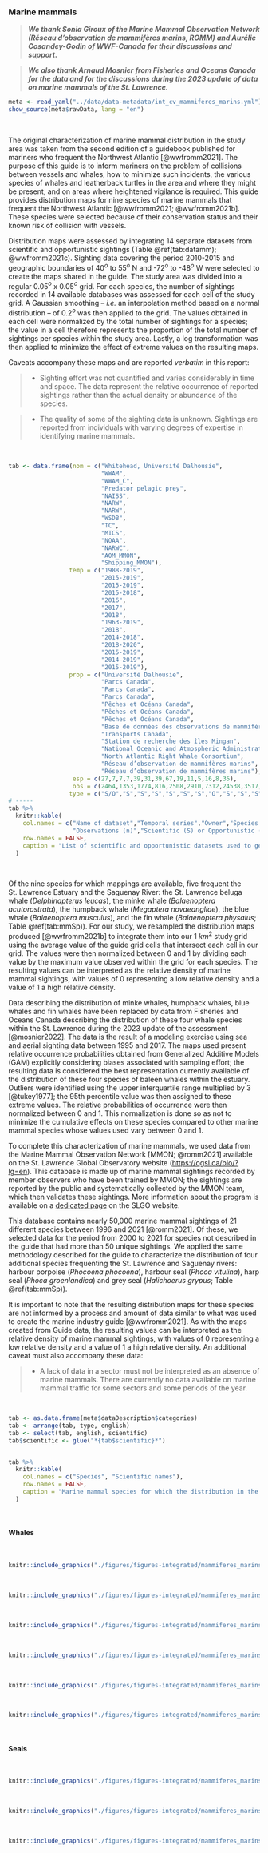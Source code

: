 ### Marine mammals {#mammiferesmarins}

> ***We thank Sonia Giroux of the Marine Mammal Observation Network (Réseau d’observation de mammifères marins, ROMM) and Aurélie Cosandey-Godin of WWF-Canada for their discussions and support.***

> ***We also thank Arnaud Mosnier from Fisheries and Oceans Canada for the data and for the discussions during the 2023 update of data on marine mammals of the St. Lawrence.***

```r
meta <- read_yaml("../data/data-metadata/int_cv_mammiferes_marins.yml")
show_source(meta$rawData, lang = "en")
```

<br/>

<!--
Citation: Le WWF-Canada et le Réseau d’observation de mammifères marins. Données cartographiques : Navires et baleines de l’Atlantique Nord-Ouest : Guide à l’intention de l’industrie maritime, 2e édition. 2021. Données disponibles sur le site https://www.navigationbaleines.ca/fr/accueil/
--->

The original characterization of marine mammal distribution in the study area was taken from the second edition of a guidebook published for mariners who frequent the Northwest Atlantic [@wwfromm2021]. The purpose of this guide is to inform mariners on the problem of collisions between vessels and whales, how to minimize such incidents, the various species of whales and leatherback turtles in the area and where they might be present, and on areas where heightened vigilance is required. This guide provides distribution maps for nine species of marine mammals that frequent the Northwest Atlantic [@wwfromm2021; @wwfromm2021b]. These species were selected because of their conservation status and their known risk of collision with vessels.

Distribution maps were assessed by integrating 14 separate datasets from scientific and opportunistic sightings (Table \@ref(tab:datamm); @wwfromm2021c). Sighting data covering the period 2010-2015 and geographic boundaries of $40^o$ to $55^o$ N and -72$^o$ to -48$^o$ W were selected to create the maps shared in the guide. The study area was divided into a regular 0.05$^o$ x 0.05$^o$ grid. For each species, the number of sightings recorded in 14 available databases was assessed for each cell of the study grid. A Gaussian smoothing -- *i.e.* an interpolation method based on a normal distribution -- of 0.2$^o$ was then applied to the grid. The values obtained in each cell were normalized by the total number of sightings for a species; the value in a cell therefore represents the proportion of the total number of sightings per species within the study area. Lastly, a log transformation was then applied to minimize the effect of extreme values on the resulting maps.

Caveats accompany these maps and are reported *verbatim* in this report:

> - Sighting effort was not quantified and varies considerably in time and space. The data represent the relative occurrence of reported sightings rather than the actual density or abundance of the species.

> - The quality of some of the sighting data is unknown. Sightings are reported from individuals with varying degrees of expertise in identifying marine mammals.

<br/>

```r
tab <- data.frame(nom = c("Whitehead, Université Dalhousie",
                          "WWAM",
                          "WWAM_C",
                          "Predator pelagic prey",
                          "NAISS",
                          "NARW",
                          "NARW",
                          "WSDB",
                          "TC",
                          "MICS",
                          "NOAA",
                          "NARWC",
                          "AOM_MMON",
                          "Shipping_MMON"),
                 temp = c("1988-2019",
                          "2015-2019",
                          "2015-2019",
                          "2015-2018",
                          "2016",
                          "2017",
                          "2018",
                          "1963-2019",
                          "2018",
                          "2014-2018",
                          "2018-2020",
                          "2015-2019",
                          "2014-2019",
                          "2015-2019"),
                 prop = c("Université Dalhousie",
                          "Parcs Canada",
                          "Parcs Canada",
                          "Parcs Canada",
                          "Pêches et Océans Canada",
                          "Pêches et Océans Canada",
                          "Pêches et Océans Canada",
                          "Base de données des observations de mammifères marins et d’animaux pélagiques, Pêches et Océans Canada, Dartmouth, N.-É. [2020/02/13]",
                          "Transports Canada",
                          "Station de recherche des îles Mingan",
                          "National Oceanic and Atmospheric Administration",
                          "North Atlantic Right Whale Consortium",
                          "Réseau d’observation de mammifères marins",
                          "Réseau d’observation de mammifères marins"),
                  esp = c(27,7,7,7,39,31,39,67,19,11,5,16,8,35),
                  obs = c(2464,1353,1774,816,2508,2910,7312,24538,3517,4808,2699,18190,4705,5891),
                 type = c("S/O","S","S","S","S","S","S","O","S","S","S","S","S","O"))
# -----
tab %>%
  knitr::kable(
    col.names = c("Name of dataset","Temporal series","Owner","Species (n)",
                  "Observations (n)","Scientific (S) or Opportunistic (O)"),
    row.names = FALSE,
    caption = "List of scientific and opportunistic datasets used to generate maps, including informations on the period covered by the data, the number of species and the number of observations of one or more individuals available for the analysis, and the owner of the dataset. Table from: @wwfromm2021c."
  )
```

<br/>


Of the nine species for which mappings are available, five frequent the St. Lawrence Estuary and the Saguenay River: the St. Lawrence beluga whale (*Delphinapterus leucas*), the minke whale (*Balaenoptera acutorostrata*), the humpback whale (*Megaptera novaeangliae*), the blue whale (*Balaenoptera musculus*), and the fin whale (*Balaenoptera physalus*; Table \@ref(tab:mmSp)). For our study, we resampled the distribution maps produced [@wwfromm2021b] to integrate them into our 1 $km^2$ study grid using the average value of the guide grid cells that intersect each cell in our grid. The values were then normalized between 0 and 1 by dividing each value by the maximum value observed within the grid for each species. The resulting values can be interpreted as the relative density of marine mammal sightings, with values of 0 representing a low relative density and a value of 1 a high relative density.

Data describing the distribution of minke whales, humpback whales, blue whales and fin whales have been replaced by data from Fisheries and Oceans Canada describing the distribution of these four whale species within the St. Lawrence during the 2023 update of the assessment [@mosnier2022]. The data is the result of a modeling exercise using sea and aerial sighting data between 1995 and 2017. The maps used present relative occurrence probabilities obtained from Generalized Additive Models (GAM) explicitly considering biases associated with sampling effort; the resulting data is considered the best representation currently available of the distribution of these four species of baleen whales within the estuary. Outliers were identified using the upper interquartile range multiplied by 3 [@tukey1977]; the 95th percentile value was then assigned to these extreme values. The relative probabilities of occurrence were then normalized between 0 and 1. This normalization is done so as not to minimize the cumulative effects on these species compared to other marine mammal species whose values used vary between 0 and 1.

To complete this characterization of marine mammals, we used data from the Marine Mammal Observation Network [MMON; @romm2021] available on the St. Lawrence Global Observatory website ([https://ogsl.ca/bio/?lg=en](https://ogsl.ca/bio/?lg=en)). This database is made up of marine mammal sightings recorded by member observers who have been trained by MMON; the sightings are reported by the public and systematically collected by the MMON team, which then validates these sightings. More information about the program is available on a [dedicated page](https://ogsl.ca/en/biodiversity-marine-mammals-data-information/) on the SLGO website.

This database contains nearly 50,000 marine mammal sightings of 21 different species between 1996 and 2021 [@romm2021]. Of these, we selected data for the period from 2000 to 2021 for species not described in the guide that had more than 50 unique sightings. We applied the same methodology described for the guide to characterize the distribution of four additional species frequenting the St. Lawrence and Saguenay rivers: harbour porpoise	(*Phocoena phocoena*), harbour seal	(*Phoca vitulina*), harp seal	(*Phoca groenlandica*) and grey seal	(*Halichoerus grypus*; Table \@ref(tab:mmSp)).

It is important to note that the resulting distribution maps for these species are not informed by a process and amount of data similar to what was used to create the marine industry guide [@wwfromm2021]. As with the maps created from Guide data, the resulting values can be interpreted as the relative density of marine mammal sightings, with values of 0 representing a low relative density and a value of 1 a high relative density. An additional caveat must also accompany these data:

> - A lack of data in a sector must not be interpreted as an absence of marine mammals. There are currently no data available on marine mammal traffic for some sectors and some periods of the year.



<br/>

```r
tab <- as.data.frame(meta$dataDescription$categories)
tab <- arrange(tab, type, english)
tab <- select(tab, english, scientific)
tab$scientific <- glue("*{tab$scientific}*")


tab %>%
  knitr::kable(
    col.names = c("Species", "Scientific names"),
    row.names = FALSE,
    caption = "Marine mammal species for which the distribution in the St. Lawrence and the Saguenay river is available in @wwfromm2021 et @romm2021."
  )
```

<br>

#### Whales

<br>

```r
knitr::include_graphics("./figures/figures-integrated/mammiferes_marins-beluga.png")
```

<br>


```r
knitr::include_graphics("./figures/figures-integrated/mammiferes_marins-harbour_porpoise.png")
```

<br>

```r
knitr::include_graphics("./figures/figures-integrated/mammiferes_marins-petit_rorqual.png")
```

<br>

```r
knitr::include_graphics("./figures/figures-integrated/mammiferes_marins-rorqual_a_bosse.png")
```

<br>

```r
knitr::include_graphics("./figures/figures-integrated/mammiferes_marins-rorqual_bleu.png")
```

<br>

```r
knitr::include_graphics("./figures/figures-integrated/mammiferes_marins-rorqual_commun.png")
```

<br>

#### Seals

<br>

```r
knitr::include_graphics("./figures/figures-integrated/mammiferes_marins-harbor_seal.png")
```

<br>

```r
knitr::include_graphics("./figures/figures-integrated/mammiferes_marins-harp_seal.png")
```

<br>

```r
knitr::include_graphics("./figures/figures-integrated/mammiferes_marins-grey_seal.png")
```

<br>
